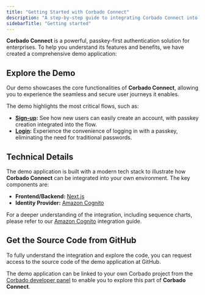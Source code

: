 ```yaml
---
title: "Getting Started with Corbado Connect"
description: "A step-by-step guide to integrating Corbado Connect into your application for a seamless and secure passkey authentication experience for your users."
sidebarTitle: "Getting started"
---
```



**Corbado Connect** is a powerful, passkey-first authentication solution for enterprises. To help you understand its features and benefits, we have created a comprehensive demo application:

<Card href="https://cognito.cloud.corbado-demo.com">
<Blogpost title="Open demo application" />
</Card>

## Explore the Demo

Our demo showcases the core functionalities of **Corbado Connect**, allowing you to experience the seamless and secure user journeys it enables.

The demo highlights the most critical flows, such as:

-   **[Sign-up](/corbado-connect/flows/user-sign-up):** See how new users can easily create an account, with passkey creation integrated into the flow.
-   **[Login](/corbado-connect/flows/user-login):** Experience the convenience of logging in with a passkey, eliminating the need for traditional passwords.

## Technical Details

The demo application is built with a modern tech stack to illustrate how **Corbado Connect** can be integrated into your own environment. The key components are:

-   **Frontend/Backend:** [Next.js](https://nextjs.org/)
-   **Identity Provider:** [Amazon Cognito](https://aws.amazon.com/cognito/)

For a deeper understanding of the integration, including sequence charts, please refer to our [Amazon Cognito](/corbado-connect/integration/cognito) integration guide.

## Get the Source Code from GitHub

To fully understand the integration and explore the code, you can request access to the source code of the demo application at GitHub.

The demo application can be linked to your own Corbado project from the [Corbado developer panel](https://app.corbado.com) to enable you to explore this part of **Corbado Connect**.